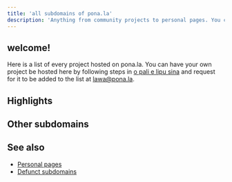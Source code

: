 ```yaml
---
title: 'all subdomains of pona.la'
description: 'Anything from community projects to personal pages. You can request your own!'
---
```



## welcome!
Here is a list of every project hosted on pona.la. You can have your own project be hosted here by following steps in [o pali e lipu sina](/en/request) and request for it to be added to the list at [lawa@pona.la](mailto:lawa@pona.la).

## Highlights
<List>
    <Card url="https://suno.pona.la" />
    <Card url="https://sona.pona.la" />
    <Card url="https://utala.pona.la" />
    <Card url="https://ma.pona.la" />
    <Card url="https://lipu-sona.pona.la" />
    <Card url="https://seka.pona.la" />
    <Card url="https://nimi.pona.la" />
    <Card url="https://lipu.pona.la" />
    <Card url="https://sin-kulupu.pona.la" />
</List>

## Other subdomains
<List>
    <Card url="https://sitelen.pona.la" />
    <Card url="https://nasi.pona.la" />
    <Card url="https://mutenpo.pona.la" />
    <Card url="https://sike.pona.la" />
    <Card url="https://sona-suli.pona.la" />
</List>

## See also
* [Personal pages](/en/personal/)
* [Defunct subdomains](/en/defunct/)

